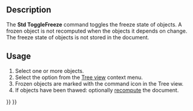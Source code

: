 <languages/>
<translate>

<!--T:1-->
{{Docnav
|[[Std_TreeSelectAllInstances|TreeSelectAllInstances]]
|
|[[Std_Base|Std Base]]
|IconL=Std_TreeSelectAllInstances.svg
|IconR=
|IconC=Freecad.svg
}}

<!--T:2-->
{{GuiCommand
|Name=Std ToggleFreeze
|Workbenches=All, {{VersionMinus|1.0}}: All except [[PartDesign_Workbench|PartDesign]]
|Version=1.0
}}

== Description == <!--T:3-->

<!--T:4-->
The '''Std ToggleFreeze''' command toggles the freeze state of objects. A frozen object is not recomputed when the objects it depends on change. The freeze state of objects is not stored in the document.

== Usage == <!--T:5-->

<!--T:6-->
# Select one or more objects.
# Select the {{MenuCommand|[[Image:Std_ToggleFreeze.svg|16px]] Toggle freeze}} option from the [[Tree_view|Tree view]] context menu.
# Frozen objects are marked with the command icon in the Tree view.
# If objects have been thawed: optionally [[Std_Refresh|recompute]] the document.


<!--T:7-->
{{Docnav
|[[Std_TreeSelectAllInstances|TreeSelectAllInstances]]
|
|[[Std_Base|Std Base]]
|IconL=Std_TreeSelectAllInstances.svg
|IconR=
|IconC=Freecad.svg
}}

</translate>
{{Std_Base_navi{{#translation:}}}}
{{Userdocnavi{{#translation:}}}}